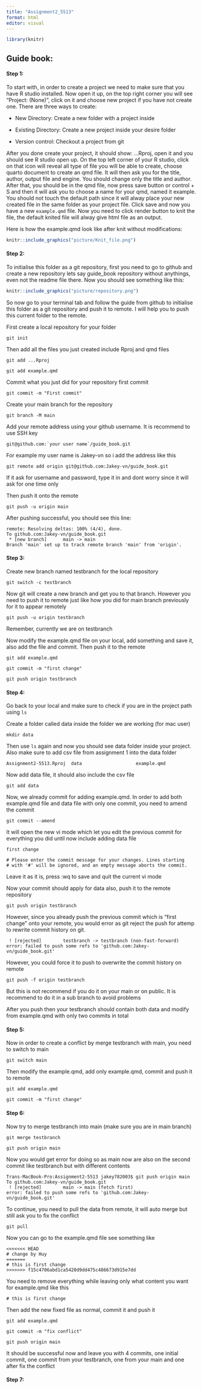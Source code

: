 ```yaml
---
title: "Assignment2_5513"
format: html
editor: visual
---
```


```r
library(knitr)
```

## Guide book:

#### Step 1:

To start with, in order to create a project we need to make sure that you have R studio installed. Now open it up, on the top right corner you will see "Project: (None)", click on it and choose new project if you have not create one. There are three ways to create:

-   New Directory: Create a new folder with a project inside

-   Existing Directory: Create a new project inside your desire folder

-   Version control: Checkout a project from git

After you done create your project, it should show: ...Rproj, open it and you should see R studio open up. On the top left corner of your R studio, click on that icon will reveal all type of file you will be able to create, choose quarto document to create an qmd file. It will then ask you for the title, author, output file and engine. You should change only the title and author. After that, you should be in the qmd file, now press save button or control + S and then it will ask you to choose a name for your qmd, named it example. You should not touch the default path since it will alway place your new created file in the same folder as your project file. Click save and now you have a new `example.qmd` file. Now you need to click render button to knit the file, the default knited file will alway give html file as an output.

Here is how the example.qmd look like after knit without modifications:

```r
knitr::include_graphics("picture/Knit_file.png")
```

#### Step 2:

To initialise this folder as a git repository, first you need to go to github and create a new repository lets say guide_book repository without anythings, even not the readme file there. Now you should see something like this:

```r
knitr::include_graphics("picture/repository.png")
```

So now go to your terminal tab and follow the guide from github to initialise this folder as a git repository and push it to remote. I will help you to push this current folder to the remote.

First create a local repository for your folder

`git init`

Then add all the files you just created include Rproj and qmd files

`git add ...Rproj`

`git add example.qmd`

Commit what you just did for your repository first commit

`git commit -m "First commit"`

Create your main branch for the repository

`git branch -M main`

Add your remote address using your github username. It is recommend to use SSH key

```         
git@github.com:`your user name`/guide_book.git
```

For example my user name is Jakey-vn so i add the address like this

`git remote add origin git@github.com:Jakey-vn/guide_book.git`

If it ask for username and password, type it in and dont worry since it will ask for one time only

Then push it onto the remote

`git push -u origin main`

After pushing successful, you should see this line:

```         
remote: Resolving deltas: 100% (4/4), done.
To github.com:Jakey-vn/guide_book.git
 * [new branch]      main -> main
Branch 'main' set up to track remote branch 'main' from 'origin'.
```

#### Step 3:

Create new branch named testbranch for the local repository

`git switch -c testbranch`

Now git will create a new branch and get you to that branch. However you need to push it to remote just like how you did for main branch previously for it to appear remotely

`git push -u origin testbranch`

Remember, currently we are on testbranch

Now modify the example.qmd file on your local, add something and save it, also add the file and commit. Then push it to the remote

`git add example.qmd`

`git commit -m "first change"`

`git push origin testbranch`

#### Step 4:

Go back to your local and make sure to check if you are in the project path using `ls`

Create a folder called data inside the folder we are working (for mac user)

`mkdir data`

Then use `ls` again and now you should see data folder inside your project. Also make sure to add csv file from assignment 1 into the data folder

```         
Assignment2-5513.Rproj  data                    example.qmd
```

Now add data file, it should also include the csv file

`git add data`

Now, we already commit for adding example.qmd. In order to add both example.qmd file and data file with only one commit, you need to amend the commit

`git commit --amend`

It will open the new vi mode which let you edit the previous commit for everything you did until now include adding data file

```         
first change

# Please enter the commit message for your changes. Lines starting
# with '#' will be ignored, and an empty message aborts the commit.
```

Leave it as it is, press :wq to save and quit the current vi mode

Now your commit should apply for data also, push it to the remote repository

`git push origin testbranch`

However, since you already push the previous commit which is "first change" onto your remote, you would error as git reject the push for attemp to rewrite commit history on git.

```         
 ! [rejected]        testbranch -> testbranch (non-fast-forward)
error: failed to push some refs to 'github.com:Jakey-vn/guide_book.git'
```

However, you could force it to push to overwrite the commit history on remote

`git push -f origin testbranch`

But this is not recommend if you do it on your main or on public. It is recommend to do it in a sub branch to avoid problems

After you push then your testbranch should contain both data and modify from example.qmd with only two commits in total

#### Step 5:

Now in order to create a conflict by merge testbranch with main, you need to switch to main

`git switch main`

Then modify the example.qmd, add only example.qmd, commit and push it to remote

`git add example.qmd`

`git commit -m "first change"`

#### Step 6:

Now try to merge testbranch into main (make sure you are in main branch)

`git merge testbranch`

`git push origin main`

Now you would get error for doing so as main now are also on the second commit like testbranch but with different contents

```         
Trans-MacBook-Pro:Assignment2-5513 jakey782003$ git push origin main
To github.com:Jakey-vn/guide_book.git
 ! [rejected]        main -> main (fetch first)
error: failed to push some refs to 'github.com:Jakey-vn/guide_book.git'
```

To continue, you need to pull the data from remote, it will auto merge but still ask you to fix the conflict

`git pull`

Now you can go to the example.qmd file see something like

```         
<<<<<<< HEAD
# change by Huy
=======
# this is first change
>>>>>>> f15c4706abd1ca5420d9dd475c486673d915e7dd
```

You need to remove everything while leaving only what content you want for example.qmd like this

```         
# this is first change
```

Then add the new fixed file as normal, commit it and push it

`git add example.qmd`

`git commit -m "fix conflict"`

`git push origin main`

It should be successful now and leave you with 4 commits, one initial commit, one commit from your testbranch, one from your main and one after fix the conflict

#### Step 7:
